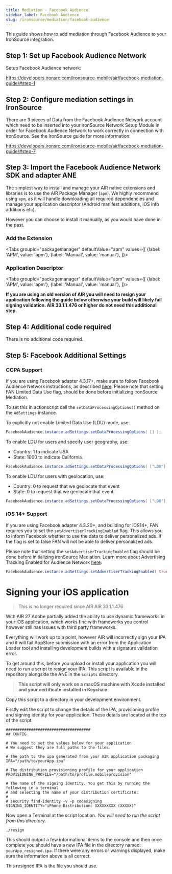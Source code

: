```yaml
---
title: Mediation - Facebook Audience
sidebar_label: Facebook Audience
slug: /ironsource/mediation/facebook-audience
---
```






This guide shows how to add mediation through Facebook Audience to your IronSource integration.


## Step 1: Set up Facebook Audience Network 

Setup Facebook Audience network:

https://developers.ironsrc.com/ironsource-mobile/air/facebook-mediation-guide/#step-1



## Step 2: Configure mediation settings in IronSource

There are 3 pieces of Data from the Facebook Audience Network account which need to be inserted into your ironSource Network Setup Module in order for Facebook Audience Network to work correctly in connection with ironSource. See the IronSource guide for more information:

https://developers.ironsrc.com/ironsource-mobile/air/facebook-mediation-guide/#step-7



## Step 3: Import the Facebook Audience Network SDK and adapter ANE

The simplest way to install and manage your AIR native extensions and libraries is to use the AIR Package Manager (`apm`). We highly recommend using `apm`, as it will handle downloading all required dependencies and manage your application descriptor (Android manifest additions, iOS info additions etc).

However you can choose to install it manually, as you would have done in the past. 

### Add the Extension

<Tabs
  groupId="packagemanager"
  defaultValue="apm"
  values={[
    {label: 'APM', value: 'apm'},
    {label: 'Manual', value: 'manual'},
  ]}>

  <TabItem value="apm" >
	<InstallAPM/>
  </TabItem>
  <TabItem value="manual" >
	<InstallManual/>
  </TabItem>
  
</Tabs>


### Application Descriptor

<Tabs
  groupId="packagemanager"
  defaultValue="apm"
  values={[
    {label: 'APM', value: 'apm'},
    {label: 'Manual', value: 'manual'},
  ]}>

  <TabItem value="apm" >
	<AppDescriptorAPM/>
  </TabItem>
  <TabItem value="manual" >
	<AppDescriptorManual/>
  </TabItem>
  
</Tabs>



**If you are using an old version of AIR you will need to resign your application following the guide below otherwise your build will likely fail signing validation. AIR 33.1.1.476 or higher do not need this additional step.**



## Step 4: Additional code required

There is no additional code required.



## Step 5: Facebook Additional Settings


### CCPA Support 

If you are using Facebook adapter 4.3.17+, make sure to follow Facebook Audience Network instructions, as described [here](https://developers.facebook.com/docs/marketing-apis/data-processing-options#audience-network-sdk). Please note that setting FAN Limited Data Use flag, should be done before initializing ironSource Mediation.

To set this in actionscript call the `setDataProcessingOptions()` method on the `AdSettings` instance.

To explicitly not enable Limited Data Use (LDU) mode, use:

```actionscript
FacebookAudience.instance.adSettings.setDataProcessingOptions( [] ); 
```

To enable LDU for users and specify user geography, use:
- Country: 1 to indicate USA
- State: 1000 to indicate California.

```actionscript
FacebookAudience.instance.adSettings.setDataProcessingOptions( ["LDU"], 1, 1000 ); 
```

To enable LDU for users with geolocation, use:
- Country: 0 to request that we geolocate that event
- State: 0 to request that we geolocate that event.

```actionscript
FacebookAudience.instance.adSettings.setDataProcessingOptions( ["LDU"], 0, 0 ); // enable LDU for users with geolocation
```



### iOS 14+ Support

If you are using Facebook adapter 4.3.20+, and building for iOS14+, FAN requires you to set the `setAdvertiserTrackingEnabled` flag. This allows you to inform Facebook whether to use the data to deliver personalized ads. If the flag is set to false FAN will not be able to deliver personalized ads. 

Please note that setting the `setAdvertiserTrackingEnabled` flag should be done before initializing ironSource Mediation. Learn more about Advertising Tracking Enabled for Audience Network [here](https://developers.facebook.com/docs/audience-network/setting-up/platform-setup/ios/advertising-tracking-enabled). 


```actionscript
FacebookAudience.instance.adSettings.setAdvertiserTrackingEnabled( true );
```





# Signing your iOS application

>
> This is no longer required since AIR AIR 33.1.1.476
>

With AIR 27 Adobe partially added the ability to use dynamic frameworks in your iOS application, which works fine with frameworks you control however still has issues with third party frameworks.

Everything will work up to a point, however AIR will incorrectly sign your IPA and it will fail AppStore submission with an error from the Application Loader tool and installing development builds with a signature validation error.

To get around this, before you upload or install your application you will need to run a script to resign your IPA. 
This script is available in the repository alongside the ANE in the `scripts` directory.

>
> **This script will only work on a macOS machine with Xcode installed and your certificate installed in Keychain**
>

Copy this script to a directory in your development environment.

Firstly edit the script to change the details of the IPA, provisioning profile and signing identity for your application. These details are located at the top of the script.


```
#####################################
## CONFIG

# You need to set the values below for your application
# We suggest they are full paths to the files. 

# The path to the ipa generated from your AIR application packaging
IPA="/path/to/yourApp.ipa"

# The distribution provisioning profile for your application
PROVISIONING_PROFILE="/path/to/profile.mobileprovision"

# The name of the signing identity. You get this by running the following in a terminal 
# and selecting the name of your distribution certificate:
# 
# security find-identity -v -p codesigning
SIGNING_IDENTITY="iPhone Distribution: XXXXXXXXX (XXXXX)"
```


Now open a Terminal at the script location. *You will need to run the script from this directory.*

```
./resign
```

This should output a few informational items to the console and then once complete you should have a new IPA file in the directory named: `yourApp_resigned.ipa`. If there were any errors or warnings displayed, make sure the information above is all correct.

This resigned IPA is the file you should use.



